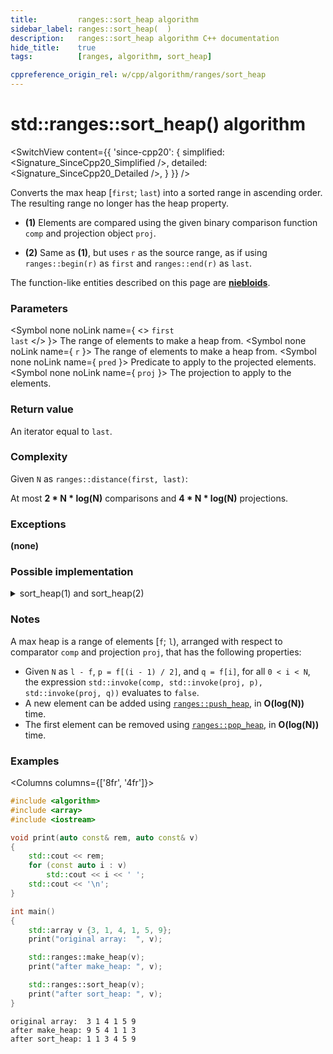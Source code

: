 ```yaml
---
title:         ranges::sort_heap algorithm
sidebar_label: ranges::sort_heap(  )
description:   ranges::sort_heap algorithm C++ documentation
hide_title:    true
tags:          [ranges, algorithm, sort_heap]

cppreference_origin_rel: w/cpp/algorithm/ranges/sort_heap
---
```




<!-- Terms -->

<!----------------- Codes ---------------------->


# std::ranges::sort_heap() algorithm

<SwitchView content={{
	'since-cpp20': {
		simplified:	<Signature_SinceCpp20_Simplified />,
		detailed:	<Signature_SinceCpp20_Detailed />,
	}
}} />

Converts the max heap [`first`; `last`) into a sorted range in ascending order.  
The resulting range no longer has the heap property.

- **(1)** Elements are compared using the given binary comparison function `comp` and projection object `proj`.

- **(2)** Same as **(1)**, but uses `r` as the source range, as if using `ranges::begin(r)` as `first` and `ranges::end(r)` as `last`.

The function-like entities described on this page are [**niebloids**](#).

### Parameters

<SymbolTable>

  <Symbol none noLink name={ <> <code>first</code> <br/> <code>last</code> </> }>
    The range of elements to make a heap from.
  </Symbol>
  <Symbol none noLink name={ <code>r</code> }>
    The range of elements to make a heap from.
  </Symbol>
  <Symbol none noLink name={ <code>pred</code> }>
    Predicate to apply to the projected elements.
  </Symbol>
  <Symbol none noLink name={ <code>proj</code> }>
    The projection to apply to the elements.
  </Symbol>

</SymbolTable>

### Return value

An iterator equal to `last`.

### Complexity

Given `N` as `ranges::distance(first, last)`:

At most **2 \* N \* log(N)** comparisons and **4 \* N \* log(N)** projections.

### Exceptions

**(none)**

### Possible implementation

<details>
<summary>sort_heap(1) and sort_heap(2)</summary>

```cpp
struct sort_heap_fn
{
    template<std::random_access_iterator I, std::sentinel_for<I> S,
             class Comp = ranges::less, class Proj = std::identity>
    requires std::sortable<I, Comp, Proj>
    constexpr I
        operator()(I first, S last, Comp comp = {}, Proj proj = {}) const
    {
        auto ret {ranges::next(first, last)};
        for (; first != last; --last)
            ranges::pop_heap(first, last, comp, proj);
        return ret;
    }

    template<ranges::random_access_range R, class Comp = ranges::less,
             class Proj = std::identity>
    requires std::sortable<ranges::iterator_t<R>, Comp, Proj>
    constexpr ranges::borrowed_iterator_t<R>
        operator()(R&& r, Comp comp = {}, Proj proj = {}) const
    {
        return (*this)(ranges::begin(r), ranges::end(r), std::move(comp), std::move(proj));
    }
};

inline constexpr sort_heap_fn sort_heap {};
```

</details>

### Notes

A max heap is a range of elements [`f`; `l`), arranged with respect to comparator `comp` and projection `proj`, that has the following properties:
 - Given `N` as `l - f`, `p = f[(i - 1) / 2]`, and `q = f[i]`, for all `0 < i < N`, the expression `std::invoke(comp, std::invoke(proj, p), std::invoke(proj, q))` evaluates to `false`.
 - A new element can be added using [`ranges::push_heap`](#), in **O(log(N))** time.
 - The first element can be removed using [`ranges::pop_heap`](#), in **O(log(N))** time.

### Examples

<Columns columns={['8fr', '4fr']}>
<div>

```cpp title='Main.cpp' showLineNumbers
#include <algorithm>
#include <array>
#include <iostream>

void print(auto const& rem, auto const& v)
{
    std::cout << rem;
    for (const auto i : v)
        std::cout << i << ' ';
    std::cout << '\n';
}

int main()
{
    std::array v {3, 1, 4, 1, 5, 9};
    print("original array:  ", v);

    std::ranges::make_heap(v);
    print("after make_heap: ", v);

    std::ranges::sort_heap(v);
    print("after sort_heap: ", v);
}
```

</div>
<div>

```plaintext title="Possible Output"
original array:  3 1 4 1 5 9
after make_heap: 9 5 4 1 1 3
after sort_heap: 1 1 3 4 5 9
```

</div>
</Columns>
